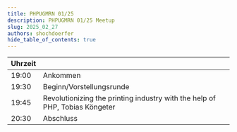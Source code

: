 ```yaml
---
title: PHPUGMRN 01/25
description: PHPUGMRN 01/25 Meetup
slug: 2025_02_27
authors: shochdoerfer
hide_table_of_contents: true
---
```


| Uhrzeit |                                                                             | 
|---------|-----------------------------------------------------------------------------|
| 19:00   | Ankommen                                                                    |
| 19:30   | Beginn/Vorstellungsrunde                                                    |
| 19:45   | Revolutionizing the printing industry with the help of PHP, Tobias Köngeter | 
| 20:30   | Abschluss                                                                   |


<ReactPlayer playing controls url='https://www.youtube.com/watch?v=FSXjufV4HM8' />
